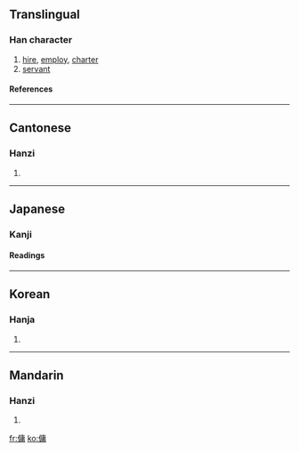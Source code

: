 {{see|佣}}

==Translingual==
===Han character===
{{Han char|rn=9|rad=人|as=11|sn=13|four=2022<sub>7</sub>|canj=人戈中月 (OILB)}}
# [[hire]], [[employ]], [[charter]]
# [[servant]]
====References====
{{Han ref|kx=0114.110|dkj=01007|dj=0242.200|hdz=10214.060|uh=50AD|ud=20653|bh=B6C4|bd=46788}}
----
==Cantonese==
===Hanzi===
{{yue-hanzi|jyut=|y=yung4}}
# {{defn|Cantonese}}
----
==Japanese==

===Kanji===
{{ja-kanji|grade=|rs=人11}}
====Readings====
{{ja-readings|on=[[よう]] (yō), [[ちょう]] (chō)|kun=[[やとう]] (yatou), [[あたい]] (atai), [[ひとしい]] (hitoshii)}}
----
==Korean==
===Hanja===
{{ko-hanja|hangeul=[[용]], [[충]]|rv=yong, chung|mr=yong, ch'ung}}
# {{defn|Korean}}
----
==Mandarin==
===Hanzi===
{{cmn-hanzi|sim=佣|pin=[[yōng]] (yong1)|wg=yung<sup>1</sup>}}
# {{defn|Mandarin}}

[[fr:傭]]
[[ko:傭]]